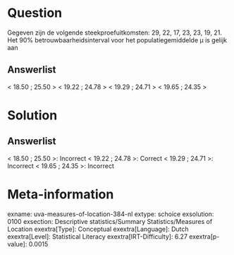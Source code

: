 Question
========

Gegeven zijn de volgende steekproefuitkomsten: 29, 22, 17, 23, 23, 19,
21. Het 90% betrouwbaarheidsinterval voor het populatiegemiddelde μ is
gelijk aan

Answerlist
----------

< 18.50 ; 25.50 >
< 19.22 ; 24.78 >
< 19.29 ; 24.71 >
< 19.65 ; 24.35 >

Solution
========

Answerlist
----------

< 18.50 ; 25.50 >: Incorrect
< 19.22 ; 24.78 >: Correct
< 19.29 ; 24.71 >: Incorrect
< 19.65 ; 24.35 >: Incorrect

Meta-information
================
exname: uva-measures-of-location-384-nl
extype: schoice
exsolution: 0100
exsection: Descriptive statistics/Summary Statistics/Measures of Location
exextra[Type]: Conceptual
exextra[Language]: Dutch
exextra[Level]: Statistical Literacy
exextra[IRT-Difficulty]: 6.27
exextra[p-value]: 0.0015

